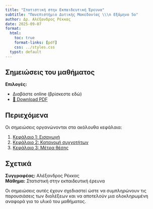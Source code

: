 ```yaml
---
title: "Στατιστική στην Εκπαιδευτική Έρευνα"
subtitle: "Πανεπιστήμιο Δυτικής Μακεδονίας \\\n Εξάμηνο 5o"
author: Δρ. Αλέξανδρος Ρέκκας
date: 2025-09-07
format:
  html:
    toc: true
    format-links: [pdf]
    css: ../styles.css
  typst: default
---
```


::: {.content-visible when-format="html"}

# Σημειώσεις του μαθήματος

**Επιλογές:**

- Διαβάστε online (βρίσκεστε εδώ)
- [📄 Download PDF](Εισαγωγή-στην-επιχειρησιακή-έρευνα-Notes.pdf)

## Περιεχόμενα

Οι σημειώσεις οργανώνονται στα ακόλουθα κεφάλαια:

1. [Κεφάλαιο 1: Εισαγωγή](chapter-01.qmd)
2. [Κεφάλαιο 2: Κατανομή συχνοτήτων](chapter-02.qmd)
3. [Κεφάλαιο 3: Μέτρα θέσης](chapter-03.qmd)


## Σχετικά

**Συγγραφέας:** Αλέξανδρος Ρέκκας  
**Μάθημα:** Στατιστική στην εκπαιδευτική έρευνα

Οι σημειώσεις αυτές έχουν σχεδιαστεί ώστε να συμπληρώνουν τις παρουσιάσεις των διαλέξεων και να αποτελούν μια
ολοκληρωμένη αναφορά για το υλικό του μαθήματος.

:::
